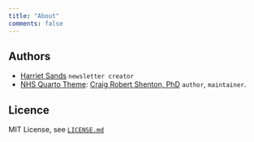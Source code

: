 ```yaml
---
title: "About"
comments: false
---
```


## Authors

- [Harriet Sands](https://github.com/harrietrs) `newsletter creator`
- [NHS Quarto Theme](https://github.com/nhs-r-community/quarto-nhs-theme): [Craig Robert Shenton, PhD](https://github.com/craig-shenton) `author`, `maintainer`.

## Licence

MIT License, see [`LICENSE.md`](https://github.com/harrietrs/pd_newsletter/blob/main/LICENSE)
